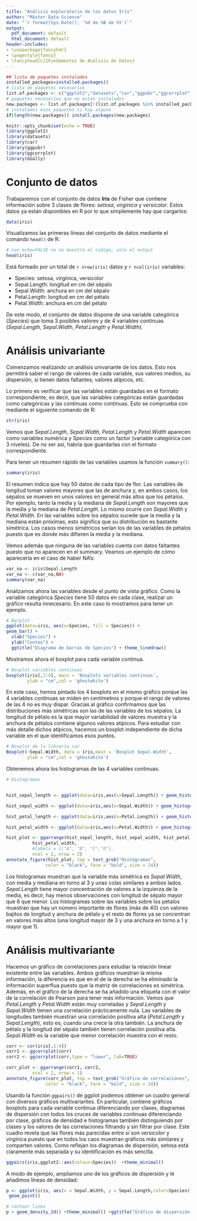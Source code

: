 ```yaml
---
title: "Análisis exploratorio de los datos Iris"
author: "Máster Data Science"
date: "`r format(Sys.Date(), '%d de %B de %Y')`"
output:
  pdf_document: default
  html_document: default
header-includes:
- \usepackage{fancyhdr}
- \pagestyle{fancy}
- \fancyhead[L]{Fundamentos de Análisis de Datos}
---
```

 \begin{center} 
 \includegraphics[width=100pt]{logotipo_MDS.png} 
 \vspace{0.5cm} 

 \includegraphics[width=100pt]{DSLab_logo_1.png} 
 \end{center} 



```r
## lista de paquetes instalados
installed_packages=installed.packages()
# lista de paquetes necesarios
list.of.packages <- c("ggplot2","datasets","car","ggpubr","ggcorrplot","GGally")
# paquetes necesarios que no estan instalados
new.packages <- list.of.packages[!(list.of.packages %in% installed_packages)]
# instalamos esos paquetes si hay alguno
if(length(new.packages)) install.packages(new.packages)

knitr::opts_chunk$set(echo = TRUE)
library(ggplot2)
library(datasets)
library(car)
library(ggpubr)
library(ggcorrplot)
library(GGally)
```

# Conjunto de datos

Trabajaremos con el conjunto de datos **Iris** de Fisher que contiene información sobre 3 clases de flores: *setosa*, *virgínica* y *versicolor*. Estos datos ya están disponibles en R por lo que simplemente hay que cargarlos:
```r
data(iris)
```
Visualizamos las primeras líneas del conjunto de datos mediante el comando `head()` de R:

```r
# con echo=FALSE no se muestra el codigo, solo el output
head(iris)
```

Está formado por un total de `r nrow(iris)` datos y `r ncol(iris)` variables:

 * Species: setosa, virginica, versicolor
 * Sepal.Length: longitud en cm del sépalo
 * Sepal.Width: anchura en cm del sépalo
 * Petal.Length: longitud en cm del pétalo
 * Petal.Width: anchura en cm del pétalo
 
De este modo, el conjunto de datos dispone de una variable categórica (*Species*) que toma 3 posibles valores y de 4 variables continuas (*Sepal.Length*, *Sepal.Width*, *Petal.Length* y *Petal.Width*).

# Análisis univariante

Comenzamos realizando un análisis univariante de los datos. Esto nos permitirá saber el rango de valores de cada variable, sus valores medios, su dispersión, si tienen datos faltantes, valores atípicos, etc. 

Lo primero es verificar que las variables están guardadas en el formato correspondiente, es decir, que las variables categóricas están guardadas como categóricas y las continuas como continuas. Esto se comprueba con mediante el siguiente comando de R:

```r
str(iris)
```

Vemos que *Sepal.Length*, *Sepal.Width*, *Petal.Length* y *Petal.Width* aparecen como variables numérica y *Species* como un factor (variable categórica con 3 niveles). De no ser así, habría que guardarlas con el formato correspondiente.

<!-- Usando levels(iris$Species) sabemos los niveles de una variable categórica -->

Para tener un resumen rápido de las variables usamos la función `summary()`:

```r
summary(iris)
```

El resumen indica que hay 50 datos de cada tipo de flor. Las variables de longitud toman valores mayores que las de anchura y, en ambos casos, los sépalos se mueven en unos valores en general más altos que los pétalos. Por ejemplo, tanto la media y la mediana de *Sepal.Length* son mayores que la media y la mediana de *Petal.Length*. Lo mismo ocurre con *Sepal.Width* y *Petal.Width*. En las variables sobre los sépalos sucede que la media y la mediana están próximas, esto significa que su distribución es bastante simétrica. Los casos menos simétricos serían los de las variables de pétalos puesto que es donde más difieren la media y la mediana.

Vemos además que ninguna de las variables cuenta con datos faltantes puesto que no aparecen en el summary. Veamos un ejemplo de cómo aparecería en el caso de haber NA's:

```r
var_na <- iris$Sepal.Length
var_na <- c(var_na,NA)
summary(var_na)
```

Analizamos ahora las variables desde el punto de vista gráfico. Como la variable categórica *Species* tiene 50 datos en cada clase, realizar un gráfico resulta innecesario. En este caso lo mostramos para tener un ejemplo.

```r
# Barplot
ggplot(data=iris, aes(x=Species, fill = Species)) + 
geom_bar() + 
  xlab("Species") +  
  ylab("Conteo") + 
  ggtitle("Diagrama de barras de Species") + theme_linedraw()
```

Mostramos ahora el boxplot para cada variable continua.

```r
# Boxplot variables continuas
boxplot(iris[,1:4], main = 'Boxplots variables continuas',
        ylab = "cm",col = 'ghostwhite')
```

En este caso, hemos pintado los 4 boxplots en el mismo gráfico porque las 4 variables continuas se miden en centímetros y porque el rango de valores de las 4 no es muy dispar. Gracias al gráfico confirmamos que las distribuciones más simétricas son las de las variables de los sépalos. La longitud de pétalo es la que mayor variabilidad de valores muestra y la anchura de pétalos contiene algunos valores atípicos. Para estudiar con más detalle dichos atípicos, hacemos un boxplot independiente de dicha variable en el que identificamos esos puntos.

```r
# Boxplot de la librería car
Boxplot(~Sepal.Width, data = iris,main = 'Boxplot Sepal.Width',
        ylab = "cm",col = 'ghostwhite')
```

Obtenemos ahora los histogramas de las 4 variables continuas.

```r
# Histogramas


hist_sepal_length <- ggplot(data=iris,aes(x=Sepal.Length)) + geom_histogram(binwidth=0.4,fill="lavender", color="lavenderblush3",alpha = 0.9) +theme_minimal()

hist_sepal_width <- ggplot(data=iris,aes(x=Sepal.Width)) + geom_histogram(binwidth=0.3,fill="lavender", color="lavenderblush3",alpha = 0.9) +theme_minimal()

hist_petal_length <- ggplot(data=iris,aes(x=Petal.Length)) + geom_histogram(binwidth=0.5,fill="lavender", color="lavenderblush3",alpha = 0.9) +theme_minimal()

hist_petal_width <- ggplot(data=iris,aes(x=Petal.Width)) + geom_histogram(binwidth=0.3,fill="lavender", color="lavenderblush3",alpha = 0.9) +theme_minimal()

hist_plot <- ggarrange(hist_sepal_length, hist_sepal_width, hist_petal_length,
          hist_petal_width,
          #labels = c("A", "B", "C","D"),
          ncol = 2, nrow = 2)
annotate_figure(hist_plot, top = text_grob("Histogramas", 
               color = "black", face = "bold", size = 14))
```

Los histogramas muestran que la variable más simétrica es *Sepal.Width*, con media y mediana en torno al 3 y unas colas similares a ambos lados. *Sepal.Length* tiene mayor concentración de valores a la izquierza de la media, es decir, hay menos observaciones con longitud de sépalo mayor que 6 que menor. Los histogramas sobre las variables sobre los pétalos muestran que hay un número importante de flores (más de 40) con valores bajitos de longitud y anchura de pétalo y el resto de flores ya se concentran en valores más altos (una longitud mayor de 3 y una anchura en torno a 1 y mayor que 1).



# Análisis multivariante

Hacemos un gráfico de correlaciones para estudiar la relación linear existente entre las variables. Ambos gráficos muestran la misma información, la diferencia es que en el de la derecha se ha eliminado la información superflua puesto que la matriz de correlaciones es simétrica. Además, en el gráfico de la derecha se ha añadido una etiqueta con el valor de la correlación de Pearson para tener más información. Vemos que *Petal.Length* y *Petal.Width* están muy correladas y *Sepal.Length* y *Sepal.Width* tienen una correlación prácticamente nula. Las variables de longitudes también muestran una correlación positiva alta (*Petal.Length* y *Sepal.Length*), esto es, cuando una crece la otra también.  La anchura de pétalo y la longitud del sépalo también tienen correlación positiva alta. *Sepal.Width* es la variable que menor correlación muestra con el resto.

```r
corr <- cor(iris[,1:4])
corr1 <- ggcorrplot(corr)
corr2 <- ggcorrplot(corr,type = "lower", lab=TRUE)

corr_plot <- ggarrange(corr1, corr2, 
          ncol = 2, nrow = 1)
annotate_figure(corr_plot, top = text_grob("Gráfico de correlaciones", 
               color = "black", face = "bold", size = 14))
```

Usando la función `ggpairs()` de ggplot podemos obtener un cuadro general con diversos gráficos multivariantes. En particular, contiene gráficos boxplots para cada variable continua diferenciando por clases, diagramas de dispersión con todos los cruces de variables continuas diferenciando por clase, gráficos de densidad e histogramas también distinguiendo por clases y los valores de las correlaciones filtrando y sin filtrar por clase. Este cuadro revela que las flores más parecidas entre sí son versicolor y virgínica puesto que en todos los caos muestran gráficos más similares y comparten valores. Como reflejan los diagramas de dispersión, setosa está claramente más separada y su identificación es más sencilla.

```r
ggpairs(iris,ggplot2::aes(colour=Species))  +theme_minimal()
```

A modo de ejemplo, ampliamos uno de los gráficos de dispersión y le añadimos líneas de densidad:

```r

p <- ggplot(iris, aes(x = Sepal.Width, y = Sepal.Length,color=Species)) +
 geom_point() 

# contour lines
p + geom_density_2d() +theme_minimal() +ggtitle("Gráfico de dispersión con líneas de densidad")
```






